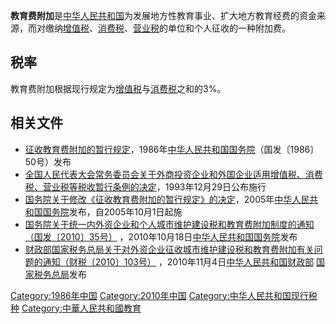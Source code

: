 '''教育费附加'''是[[中华人民共和国|中华人民共和国]]为发展地方性教育事业、扩大地方教育经费的资金来源，而对缴纳[[增值税|增值税]]、[[消费税|消费税]]、[[营业税|营业税]]的单位和个人征收的一种附加费。

==税率==
教育费附加根据现行规定为[[增值税|增值税]]与[[消费税|消费税]]之和的3%。
==相关文件==
*[[s:征收教育费附加的暂行规定|征收教育费附加的暂行规定]]，1986年[[中华人民共和国国务院|中华人民共和国国务院]]（国发〔1986〕50号）发布
*[[s:全国人民代表大会常务委员会关于外商投资企业和外国企业适用增值税、消费税、营业税等税收暂行条例的决定|全国人民代表大会常务委员会关于外商投资企业和外国企业适用增值税、消费税、营业税等税收暂行条例的决定]]，1993年12月29日公布施行
*[[s:国务院关于修改《征收教育费附加的暂行规定》的决定|国务院关于修改《征收教育费附加的暂行规定》的决定]]，2005年[[中华人民共和国国务院|中华人民共和国国务院]]发布，自2005年10月1日起施
*[http://www.gov.cn/zwgk/2010-10/21/content_1727094.htm 国务院关于统一内外资企业和个人城市维护建设税和教育费附加制度的通知（国发〔2010〕35号）] {{Wayback|url=http://www.gov.cn/zwgk/2010-10/21/content_1727094.htm |date=20101122212122 }}，2010年10月18日[[中华人民共和国国务院|中华人民共和国国务院]]发布
*[https://archive.is/20121201234307/http://jsz.mof.gov.cn/lanmudaohang/zhengcefagui/201011/t20101117_349264.html 财政部国家税务总局关于对外资企业征收城市维护建设税和教育费附加有关问题的通知（财税〔2010〕103号）] ，2010年11月4日[[中华人民共和国财政部|中华人民共和国财政部]] [[国家税务总局|国家税务总局]]发布

{{小作品}}

[[Category:1986年中国|Category:1986年中国]]
[[Category:2010年中国|Category:2010年中国]]
[[Category:中华人民共和国现行税种|Category:中华人民共和国现行税种]]
[[Category:中華人民共和國教育|Category:中華人民共和國教育]]